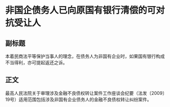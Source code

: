 # 非国企债务人已向原国有银行清偿的可对抗受让人
## 副标题
本着民商法平等保护当事人的理念，在债务人为非国有企业时，如果国有银行构成不当得利，亦可提起返还之诉。
## 正文
最高人民法院关于审理涉及金融不良债权转让案件工作座谈会纪要（法发〔2009〕19号）适用范围包括涉及非国有企业债务人的金融不良债权转让纠纷案件。